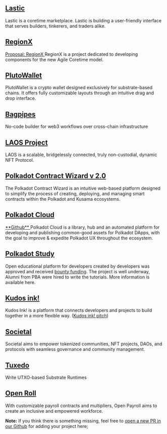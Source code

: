
## <a href="https://www.lastic.xyz/" target="_blank">Lastic</a>

Lastic is a coretime marketplace. Lastic is building a user-friendly interface that serves builders, tinkerers, and traders alike.

## <a href="http://regionx.tech" target="_blank">RegionX</a>

<a href="https://github.com/w3f/Grants-Program/pull/2080" target="_blank">
  Proposal: RegionX
</a>
RegionX is a project dedicated to developing components for the new Agile Coretime
model.

## <a href="https://github.com/RostislavLitovkin/PlutoWallet/tree/devel" target="\_blank"> PlutoWallet</a>

PlutoWallet is a crypto wallet designed exclusively for substrate-based chains. It
offers fully customizable layouts through an intuitive drag and drop interface.

## <a href="https://bagpipes.io/" target="_blank">Bagpipes</a>

No-code builder for web3 workflows over cross-chain infrastructure

## <a href="https://www.laosfoundation.io/" target="_blank">LAOS Project</a>

LAOS is a scalable, bridgelessly connected, truly non-custodial, dynamic NFT Protocol.

## <a href="http://contractwizard.xyz" target="_blank">Polkadot Contract Wizard v 2.0</a>

The Polkadot Contract Wizard is an intuitive web-based platform designed to simplify
the process of creating, deploying, and managing smart contracts within the Polkadot
and Kusama ecosystems.

## <a href="https://polkadot.cloud/" target="_blank">Polkadot Cloud</a>

<a href="https://github.com/polkadot-cloud/" target="_blank">
  **Github**
</a>
Polkadot Cloud is a library, hub and an automated platform for developing and publishing
common-good assets for Polkadot DApps, with the goal to improve & expedite Polkadot
UX throughout the ecosystem.

## <a href="https://staging.polkadot.study/" target="_blank">Polkadot Study</a>

Open educational platform for developers created by developers was approved and received
[bounty funding](https://kusama.polkassembly.io/post/2163). The project is well underway,
Alumni from PBA were hired to write the tutorials. More information is available
here.

## <a href="https://github.com/kudos-ink" target="_blank">Kudos ink!</a>

Kudos Ink! is a platform that connects developers and projects to build together
in a more flexible way. ([Kudos ink! pitch](https://www.youtube.com/watch?v=zw07lCW639w))

## <a href="https://www.sctl.xyz/" target="_blank">Societal</a>

Societal aims to empower tokenized communities, NFT projects, DAOs, and protocols
with seamless governance and community management.

## <a href="https://github.com/Off-Narrative-Labs/Tuxedo/" target="_blank">Tuxedo</a>

Write UTXO-based Substrate Runtimes

## <a href="https://rtomas.hashnode.dev/embracing-financial-transparency-open-payroll" target="_blank">Open Roll</a>

With customizable payroll contracts and multipliers, Open Payroll aims to create
an inclusive and empowered workforce.

**Note:** If you think there is something missing, feel free to [open a new PR in our Github](https://github.com/polkadot-blockchain-academy/alumni-hub) for adding your project here;
